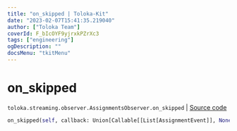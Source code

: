 ```yaml
---
title: "on_skipped | Toloka-Kit"
date: "2023-02-07T15:41:35.219040"
author: ["Toloka Team"]
coverId: F_bIcOYF9yjrxkPZrXc3
tags: ["engineering"]
ogDescription: ""
docsMenu: "tkitMenu"
---
```


# on_skipped
`toloka.streaming.observer.AssignmentsObserver.on_skipped` | [Source code](https://github.com/Toloka/toloka-kit/blob/v1.1.3/src/streaming/observer.py#L395)

```python
on_skipped(self, callback: Union[Callable[[List[AssignmentEvent]], None], Callable[[List[AssignmentEvent]], Awaitable[None]]])
```